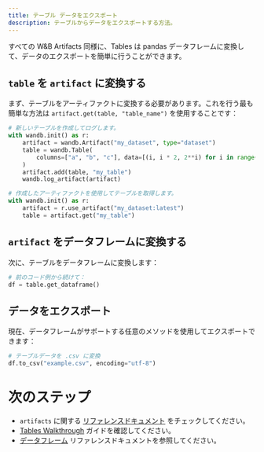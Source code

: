 ```yaml
---
title: テーブル データをエクスポート
description: テーブルからデータをエクスポートする方法。
---
```


すべての W&B Artifacts 同様に、Tables は pandas データフレームに変換して、データのエクスポートを簡単に行うことができます。

## `table` を `artifact` に変換する
まず、テーブルをアーティファクトに変換する必要があります。これを行う最も簡単な方法は `artifact.get(table, "table_name")` を使用することです：

```python
# 新しいテーブルを作成してログします。
with wandb.init() as r:
    artifact = wandb.Artifact("my_dataset", type="dataset")
    table = wandb.Table(
        columns=["a", "b", "c"], data=[(i, i * 2, 2**i) for i in range(10)]
    )
    artifact.add(table, "my_table")
    wandb.log_artifact(artifact)

# 作成したアーティファクトを使用してテーブルを取得します。
with wandb.init() as r:
    artifact = r.use_artifact("my_dataset:latest")
    table = artifact.get("my_table")
```

## `artifact` をデータフレームに変換する
次に、テーブルをデータフレームに変換します：

```python
# 前のコード例から続けて：
df = table.get_dataframe()
```

## データをエクスポート
現在、データフレームがサポートする任意のメソッドを使用してエクスポートできます：

```python
# テーブルデータを .csv に変換
df.to_csv("example.csv", encoding="utf-8")
```

# 次のステップ
- `artifacts` に関する [リファレンスドキュメント](/ja/models/artifacts/construct-an-artifact/) をチェックしてください。
- [Tables Walkthrough](/ja/models/tables/tables-walkthrough/) ガイドを確認してください。
- [データフレーム](https://pandas.pydata.org/docs/reference/api/pandas.DataFrame.html) リファレンスドキュメントを参照してください。